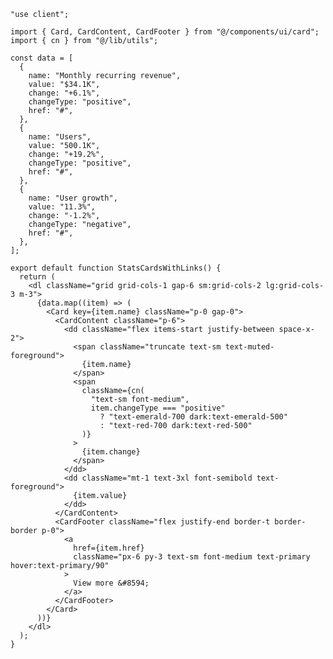 ````tsx
"use client";

import { Card, CardContent, CardFooter } from "@/components/ui/card";
import { cn } from "@/lib/utils";

const data = [
  {
    name: "Monthly recurring revenue",
    value: "$34.1K",
    change: "+6.1%",
    changeType: "positive",
    href: "#",
  },
  {
    name: "Users",
    value: "500.1K",
    change: "+19.2%",
    changeType: "positive",
    href: "#",
  },
  {
    name: "User growth",
    value: "11.3%",
    change: "-1.2%",
    changeType: "negative",
    href: "#",
  },
];

export default function StatsCardsWithLinks() {
  return (
    <dl className="grid grid-cols-1 gap-6 sm:grid-cols-2 lg:grid-cols-3 m-3">
      {data.map((item) => (
        <Card key={item.name} className="p-0 gap-0">
          <CardContent className="p-6">
            <dd className="flex items-start justify-between space-x-2">
              <span className="truncate text-sm text-muted-foreground">
                {item.name}
              </span>
              <span
                className={cn(
                  "text-sm font-medium",
                  item.changeType === "positive"
                    ? "text-emerald-700 dark:text-emerald-500"
                    : "text-red-700 dark:text-red-500"
                )}
              >
                {item.change}
              </span>
            </dd>
            <dd className="mt-1 text-3xl font-semibold text-foreground">
              {item.value}
            </dd>
          </CardContent>
          <CardFooter className="flex justify-end border-t border-border p-0">
            <a
              href={item.href}
              className="px-6 py-3 text-sm font-medium text-primary hover:text-primary/90"
            >
              View more &#8594;
            </a>
          </CardFooter>
        </Card>
      ))}
    </dl>
  );
}
````
